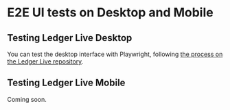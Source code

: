# E2E UI tests on Desktop and Mobile

## Testing Ledger Live Desktop

You can test the desktop interface with Playwright, following [the process on the Ledger Live repository](https://github.com/LedgerHQ/ledger-live/wikiLLD:Testing).

## Testing Ledger Live Mobile

Coming soon.
